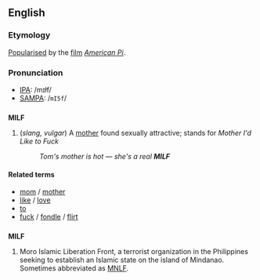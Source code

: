 ==English==

===Etymology===
[[Popularise]]d by the [[film]] ''[[w:American Pie_(movie)|American Pi]]''.

===Pronunciation===
*[[Wiktionary:Pronunciation_key|IPA]]: /mɪɫf/
*[[Wiktionary:Pronunciation_key|SAMPA]]: /<tt>mI5f</tt>/

==={{Acronym}}===
'''MILF'''
# (''slang, vulgar'') A [[mother]] found sexually attractive; stands for ''Mother I'd Like to Fuck''
#:''Tom's mother is hot &mdash; she's a real '''MILF'''''

====Related terms====
*[[mom]] / [[mother]]
*[[like]] / [[love]]
*[[to]]
*[[fuck]] / [[fondle]] / [[flirt]]

==={{Abbreviation}}===
'''MILF'''
# Moro Islamic Liberation Front, a terrorist organization in the Philippines seeking to establish an Islamic state on the island of Mindanao.  Sometimes abbreviated as [[MNLF]].